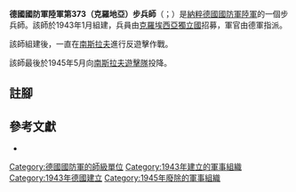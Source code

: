 {{infobox military unit
|unit_name = 德國國防軍陸軍第373（克羅地亞）步兵師
|image = Coat of arms of Croatia (white chequy).svg
|image_size = 180
|dates = 1943年1月至1945年5月
|country = {{flag|Nazi Germany}}
|branch = [[納粹德國陸軍|陸軍]]
|type = [[步兵|步兵]]
|role =
|size = [[师_(军队)|師]]
|command_structure =
|garrison =
|garrison_label =
|nickname =
|motto =
|colors =
|colors_label =
|march =
|mascot =
|battles =
}}

'''德國國防軍陸軍第373（克羅地亞）步兵師'''（{{lang-de|'''373. (kroatische) Infanterie-Division'''}}；{{lang-hr|'''373. (hrvatska) pješačka divizija'''}}）是[[納粹德國|納粹德國]][[德國國防軍|國防軍]][[納粹德國陸軍|陸軍]]的一個步兵師。該師於1943年1月組建{{cfn|Mitcham|y=2007}}，兵員由[[克羅埃西亞獨立國|克羅埃西亞獨立國]]招募，軍官由德軍指派。

該師組建後，一直在[[南斯拉夫|南斯拉夫]]進行反遊擊作戰。

該師最後於1945年5月向[[南斯拉夫人民解放军和游击队|南斯拉夫遊擊隊]]投降。

== 註腳 ==
{{reflist}}

== 參考文獻 ==
* {{Cite book|last=Mitcham|first=Samuel W.|title=German Order of Battle. Volume Two: 291st-999th Infantry Divisions, Named Infantry Divisions, and Special Divisions in WWII|publisher=Stackpole Books|year=2007|isbn=9780811734165|location=|author-link=Samuel W. Mitcham|ref={{sfnRef|Mitcham|y=2007}}}}

{{mil-stub}}
{{德國國防軍陸軍的步兵師}}
[[Category:德國國防軍的師級單位|Category:德國國防軍的師級單位]]
[[Category:1943年建立的軍事組織|Category:1943年建立的軍事組織]]
[[Category:1943年德國建立|Category:1943年德國建立]]
[[Category:1945年廢除的軍事組織|Category:1945年廢除的軍事組織]]